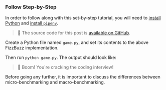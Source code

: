 
### Follow Step-by-Step

In order to follow along with this set-by-step tutorial, you will need to [install Python](https://www.python.org/downloads/) and [install `pipenv`](https://pipenv.pypa.io/en/latest/installation.html).

> 🐰 The source code for this post is [available on GitHub](https://github.com/bencherdev/bencher/tree/main/examples/python/pytest-benchmark).

Create a Python file named `game.py`,
and set its contents to the above FizzBuzz implementation.

Then run `python game.py`.
The output should look like:

<FizzBuzzOutput />

> 🐰 Boom! You're cracking the coding interview!

Before going any further, it is important to discuss the differences between micro-benchmarking and macro-benchmarking.
